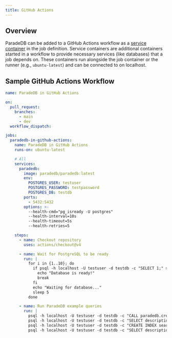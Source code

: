 ```yaml
---
title: GitHub Actions
---
```


## Overview

ParadeDB can be added to a GitHub Actions workflow as a [service container](https://docs.github.com/en/actions/use-cases-and-examples/using-containerized-services/about-service-containers) in the job definition. Service containers are additional
containers started in a workflow to provide necessary services (like databases) that a job depends on. These containers
run alongside the job container or the runner (e.g., `ubuntu-latest`) and can be connected to on localhost.

## Sample GitHub Actions Workflow

```yaml
name: ParadeDB in GitHub Actions

on:
  pull_request:
    branches:
      - main
      - dev
  workflow_dispatch:

jobs:
  paradedb-in-github-actions:
    name: ParadeDB in GitHub Actions
    runs-on: ubuntu-latest

    # All
    services:
      paradedb:
        image: paradedb/paradedb:latest
        env:
          POSTGRES_USER: testuser
          POSTGRES_PASSWORD: testpassword
          POSTGRES_DB: testdb
        ports:
          - 5432:5432
        options: >-
          --health-cmd="pg_isready -U postgres"
          --health-interval=10s
          --health-timeout=5s
          --health-retries=5

    steps:
      - name: Checkout repository
        uses: actions/checkout@v4

      - name: Wait for PostgreSQL to be ready
        run: |
          for i in {1..10}; do
            if psql -h localhost -U testuser -d testdb -c "SELECT 1;" > /dev/null 2>&1; then
              echo "Database is ready!"
              break
            fi
            echo "Waiting for database..."
            sleep 5
          done

      - name: Run ParadeDB example queries
        run: |
          psql -h localhost -U testuser -d testdb -c "CALL paradedb.create_bm25_test_table(schema_name => 'public', table_name => 'mock_items');"
          psql -h localhost -U testuser -d testdb -c "SELECT description, rating, category FROM mock_items LIMIT 3;"
          psql -h localhost -U testuser -d testdb -c "CREATE INDEX search_idx ON mock_items USING bm25 (id, description, category, rating, in_stock, created_at, metadata, weight_range) WITH (key_field='id');"
          psql -h localhost -U testuser -d testdb -c "SELECT description, rating, category FROM mock_items WHERE description @@@ 'shoes' OR category @@@ 'footwear' AND rating @@@ '>2' ORDER BY description LIMIT 5;"
```
